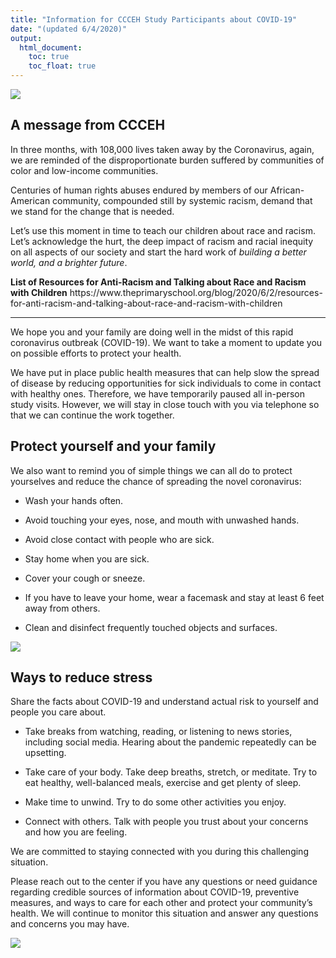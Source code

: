 ```yaml
---
title: "Information for CCCEH Study Participants about COVID-19"
date: "(updated 6/4/2020)"
output: 
  html_document:
    toc: true
    toc_float: true
---
```

<img src="logo.png">

## A message from CCCEH

In three months, with 108,000 lives taken away by the Coronavirus, again, we are reminded of the disproportionate burden suffered by communities of color and low-income communities.

Centuries of human rights abuses endured by members of our African-American community, compounded still by systemic racism, demand that we stand for the change that is needed.

Let's use this moment in time to teach our children about race and racism.  Let's acknowledge the hurt, the deep impact of racism and racial inequity on all aspects of our society and start the hard work of *building a better world, and a brighter future*.  

**List of Resources for Anti-Racism and Talking about Race and Racism with Children**
https://www.theprimaryschool.org/blog/2020/6/2/resources-for-anti-racism-and-talking-about-race-and-racism-with-children

***

 We hope you and your family are doing well in the midst of this rapid coronavirus outbreak (COVID-19).  We want to take a moment to update you on possible efforts to protect your health. 

We have put in place public health measures that can help slow the spread of disease by reducing opportunities for sick individuals to come in contact with healthy ones. Therefore, we have temporarily paused all in-person study visits. However, we will stay in close touch with you via telephone so that we can continue the work together. 

## Protect yourself and your family  
We also want to remind you of simple things we can all do to protect yourselves and reduce the chance of spreading the novel coronavirus:

* Wash your hands often.

* Avoid touching your eyes, nose, and mouth with unwashed hands.

* Avoid close contact with people who are sick.

* Stay home when you are sick.

* Cover your cough or sneeze.

* If you have to leave your home, wear a facemask and stay at least 6 feet away from others.

* Clean and disinfect frequently touched objects and surfaces.

<img src="English_infographic.jpeg">
 
## Ways to reduce stress
Share the facts about COVID-19 and understand actual risk to yourself and people you care about.

* Take breaks from watching, reading, or listening to news stories, including social media. Hearing about the pandemic repeatedly can be upsetting.

* Take care of your body. Take deep breaths, stretch, or meditate. Try to eat healthy, well-balanced meals, exercise and get plenty of sleep.

* Make time to unwind. Try to do some other activities you enjoy.

* Connect with others. Talk with people you trust about your concerns and how you are feeling.
 
We are committed to staying connected with you during this challenging situation. 

Please reach out to the center if you have any questions or need guidance regarding credible sources of information about COVID-19, preventive measures, and ways to care for each other and protect your community's health. We will continue to monitor this situation and answer any questions and concerns you may have. 

<img src="yrend.jpg">

